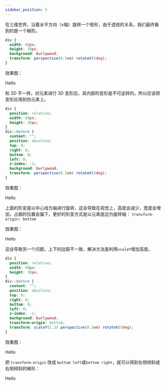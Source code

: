 ```yaml
---
sidebar_position: 5
---
```


在三维世界，沿着水平方向（x轴）旋转一个矩形，由于透视的关系，我们最终看到的是一个梯形。

```css
div {
  width: 60px;
  height: 30px;
  background: burlywood;
  transform: perspective(0.5em) rotateX(5deg);
}
```

效果图：

<div
  style={{
    width: 60,
    height: 30,
    textAlign: "center",
    background: "burlywood",
    transform: "perspective(.5em) rotateX(5deg)",
  }}
>
  Hello
</div>

和 2D 不一样，对元素进行 3D 变形后，其内部的变形是不可逆转的。所以应该把变形应用到伪元素上。

```css
div {
  position: relative;
  width: 60px;
  height: 30px;
}
div::before {
  content: "";
  position: absolute;
  top: 0;
  right: 0;
  bottom: 0;
  left: 0;
  z-index: -1;
  background: burlywood;
  transform: perspective(0.5em) rotateX(5deg);
}
```

效果图：


<div className={styles.tab1}>Hello</div>

上面的形变是以中心线为轴进行旋转，这会导致在视觉上，高度会减少，宽度会增加，占据的位置会偏下，更好的形变方式是以元素底边为旋转轴：
`transform-origin: bottom`

效果图：

<div className={styles.tab2}>Hello</div>

这会导致另一个问题，上下的边距不一致，解决方法是利用`scaleY`增加高度。

```css
div {
  position: relative;
  width: 60px;
  height: 30px;
}
div::before {
  content: "";
  position: absolute;
  top: 0;
  right: 0;
  bottom: 0;
  left: 0;
  z-index: -1;
  background: burlywood;
  transform-origin: bottom;
  transform: scaleY(1.3) perspective(0.5em) rotateX(5deg);
}
```

效果图：

<div className={styles.tab3}>Hello</div>

把 `transform-origin` 改成 `bottom left`或`bottom right`，就可以得到左侧倾斜或右侧倾斜的梯形：

<div className={styles.tab4}>Hello</div>
